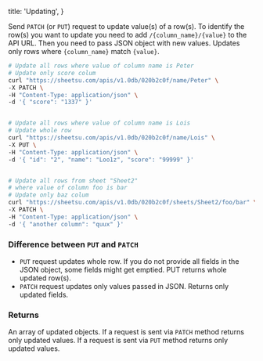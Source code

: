   title: 'Updating',
}

Send `PATCH` (or `PUT`) request to update value(s) of a row(s). To identify the row(s) you want to update you need to add `/{column_name}/{value}` to the API URL. Then you need to pass JSON object with new values. Updates only rows where `{column_name}` match `{value}`.

```sh
# Update all rows where value of column name is Peter
# Update only score colum
curl "https://sheetsu.com/apis/v1.0db/020b2c0f/name/Peter" \
-X PATCH \
-H "Content-Type: application/json" \
-d '{ "score": "1337" }'


# Update all rows where value of column name is Lois
# Update whole row
curl "https://sheetsu.com/apis/v1.0db/020b2c0f/name/Lois" \
-X PUT \
-H "Content-Type: application/json" \
-d '{ "id": "2", "name": "Loo1z", "score": "99999" }'


# Update all rows from sheet "Sheet2"
# where value of column foo is bar
# Update only baz colum
curl "https://sheetsu.com/apis/v1.0db/020b2c0f/sheets/Sheet2/foo/bar" \
-X PATCH \
-H "Content-Type: application/json" \
-d '{ "another column": "quux" }'

```

### **Difference between `PUT` and `PATCH`**

- `PUT` request updates whole row. If you do not provide all fields in the JSON object, some fields might get emptied. PUT returns whole updated row(s).
- `PATCH` request updates only values passed in JSON. Returns only updated fields.

### **Returns**

An array of updated objects. If a request is sent via `PATCH` method returns only updated values. If a request is sent via `PUT` method returns only updated values.
